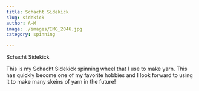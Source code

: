 ```yaml
---
title: Schacht Sidekick
slug: sidekick
author: A-M
image: ./images/IMG_2046.jpg
category: spinning

---
```


<div className="main-page-container">
  <p className="main-page-header">Schacht Sidekick</p>


  <p className="post-text">
This is my Schacht Sidekick spinning wheel that I use to make yarn. This has quickly become one of my favorite hobbies and I look forward to using it to make many skeins of yarn in the future!
  </p>

</div>



